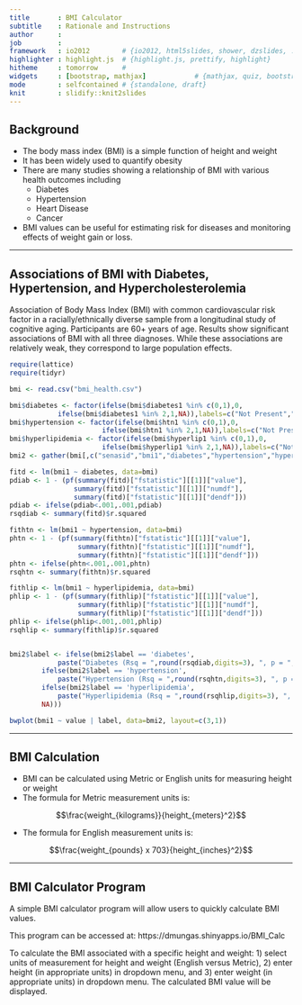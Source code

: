 ```yaml
---
title       : BMI Calculator
subtitle    : Rationale and Instructions
author      : 
job         : 
framework   : io2012        # {io2012, html5slides, shower, dzslides, ...}
highlighter : highlight.js  # {highlight.js, prettify, highlight}
hitheme     : tomorrow      # 
widgets     : [bootstrap, mathjax]            # {mathjax, quiz, bootstrap}
mode        : selfcontained # {standalone, draft}
knit        : slidify::knit2slides
---
```


## Background

-   The body mass index (BMI) is a simple function of height and weight
-   It has been widely used to quantify obesity
-   There are many studies showing a relationship of BMI with various health outcomes including   
    -   Diabetes
    -   Hypertension
    -   Heart Disease
    -   Cancer
-   BMI values can be useful for estimating risk for diseases and monitoring effects of weight gain or loss.

---

## Associations of BMI with Diabetes, Hypertension, and Hypercholesterolemia

Association of Body Mass Index (BMI) with common cardiovascular risk factor in a racially/ethnically diverse sample from a longitudinal study of cognitive aging. Participants are 60+ years of age. Results show significant associations of BMI with all three diagnoses. While these associations are relatively weak, they correspond to large population effects.

```r
require(lattice)
require(tidyr)

bmi <- read.csv("bmi_health.csv")

bmi$diabetes <- factor(ifelse(bmi$diabetes1 %in% c(0,1),0,
            ifelse(bmi$diabetes1 %in% 2,1,NA)),labels=c("Not Present","Present"))
bmi$hypertension <- factor(ifelse(bmi$htn1 %in% c(0,1),0,
                       ifelse(bmi$htn1 %in% 2,1,NA)),labels=c("Not Present","Present"))
bmi$hyperlipidemia <- factor(ifelse(bmi$hyperlip1 %in% c(0,1),0,
                       ifelse(bmi$hyperlip1 %in% 2,1,NA)),labels=c("Not Present","Present"))
bmi2 <- gather(bmi[,c("senasid","bmi1","diabetes","hypertension","hyperlipidemia")],label,value,diabetes:hyperlipidemia)

fitd <- lm(bmi1 ~ diabetes, data=bmi)
pdiab <- 1 - (pf(summary(fitd)["fstatistic"][[1]]["value"],
                summary(fitd)["fstatistic"][[1]]["numdf"],
                summary(fitd)["fstatistic"][[1]]["dendf"]))
pdiab <- ifelse(pdiab<.001,.001,pdiab)
rsqdiab <- summary(fitd)$r.squared

fithtn <- lm(bmi1 ~ hypertension, data=bmi)
phtn <- 1 - (pf(summary(fithtn)["fstatistic"][[1]]["value"],
                 summary(fithtn)["fstatistic"][[1]]["numdf"],
                 summary(fithtn)["fstatistic"][[1]]["dendf"]))
phtn <- ifelse(phtn<.001,.001,phtn)
rsqhtn <- summary(fithtn)$r.squared

fithlip <- lm(bmi1 ~ hyperlipidemia, data=bmi)
phlip <- 1 - (pf(summary(fithlip)["fstatistic"][[1]]["value"],
                 summary(fithlip)["fstatistic"][[1]]["numdf"],
                 summary(fithlip)["fstatistic"][[1]]["dendf"]))
phlip <- ifelse(phlip<.001,.001,phlip)
rsqhlip <- summary(fithlip)$r.squared


bmi2$label <- ifelse(bmi2$label == 'diabetes', 
            paste("Diabetes (Rsq = ",round(rsqdiab,digits=3), ", p = ",round(pdiab,digits=3),")",sep=""),
        ifelse(bmi2$label == 'hypertension',
            paste("Hypertension (Rsq = ",round(rsqhtn,digits=3), ", p = ",round(phtn,digits=3),")",sep=""),
        ifelse(bmi2$label == 'hyperlipidemia',
            paste("Hyperlipidemia (Rsq = ",round(rsqhlip,digits=3), ", p = ",round(phlip,digits=3),")",sep=""),
        NA)))

bwplot(bmi1 ~ value | label, data=bmi2, layout=c(3,1))
```

---

##  BMI Calculation

-   BMI can be calculated using Metric or English units for measuring height or weight
-   The formula for Metric measurement units is:

$$\frac{weight_{kilograms}}{height_{meters}^2}$$

- The formula for English measurement units is:

$$\frac{weight_{pounds} x 703}{height_{inches}^2}$$

---

##  BMI Calculator Program

A simple BMI calculator program will allow users to quickly calculate BMI values.  

This program can be accessed at: https://dmungas.shinyapps.io/BMI_Calc

To calculate the BMI associated with a specific height and weight: 1) select units 
of measurement for height and weight (English versus Metric), 2) enter height (in 
appropriate units) in dropdown menu, and 3) enter weight (in appropriate units)
in dropdown menu. The calculated BMI value will be displayed.



